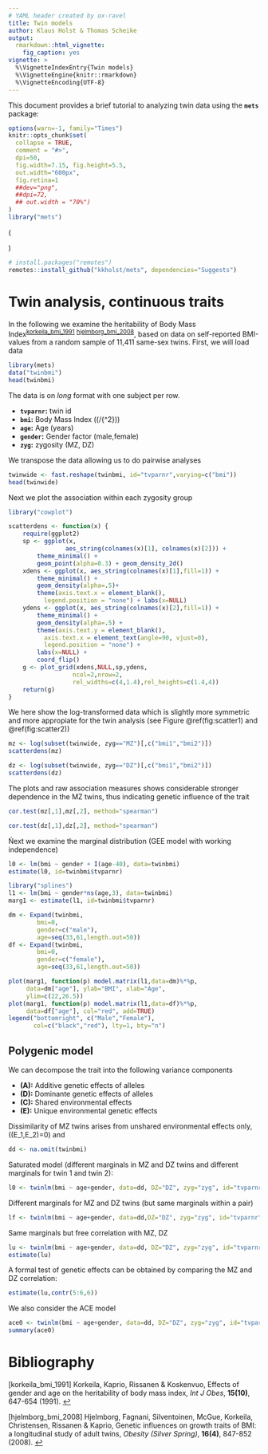 ```yaml
---
# YAML header created by ox-ravel
title: Twin models
author: Klaus Holst & Thomas Scheike
output:
  rmarkdown::html_vignette:
    fig_caption: yes
vignette: >
  %\VignetteIndexEntry{Twin models}
  %\VignetteEngine{knitr::rmarkdown}
  %\VignetteEncoding{UTF-8}
---
```


This document provides a brief tutorial to analyzing twin data using the
**`mets`** package:

```r
options(warn=-1, family="Times")
knitr::opts_chunk$set(
  collapse = TRUE,
  comment = "#>",
  dpi=50,
  fig.width=7.15, fig.height=5.5,
  out.width="600px",
  fig.retina=1
  ##dev="png",
  ##dpi=72,
  ## out.width = "70%")
)
library("mets")
```

\(
\newcommand{\cov}{\mathbb{C}\text{ov}}
\newcommand{\cor}{\mathbb{C}\text{or}}
\newcommand{\var}{\mathbb{V}\text{ar}}
\newcommand{\E}{\mathbb{E}}
\newcommand{\unitfrac}[2]{#1/#2}
\newcommand{\n}{}
\)

 <!-- 
 The development version may be installed from *github*: 
 -->
```r
# install.packages("remotes")
remotes::install_github("kkholst/mets", dependencies="Suggests")
```


# Twin analysis, continuous traits

  In the following we examine the heritability of Body Mass
Index\n{}<sup id="b71edfd9bc946c317f4a732845bcaf93"><a href="#korkeila_bmi_1991" title="Korkeila, Kaprio, Rissanen \&amp; Koskenvuo, {{E}ffects of gender and age on the heritability of body mass index}, {Int J Obes}, v(10), 647--654 (1991).">korkeila_bmi_1991</a></sup> <sup id="718839fcb6ade82ebb2d7de853582b80"><a href="#hjelmborg_bmi_2008" title="Hjelmborg, Fagnani, Silventoinen, McGue, Korkeila, Christensen, Rissanen \&amp; Kaprio, {{G}enetic influences on growth traits of {B}{M}{I}: a longitudinal study of adult twins}, {Obesity (Silver Spring)}, v(4), 847--852 (2008).">hjelmborg_bmi_2008</a></sup>, based on data
on self-reported BMI-values from a random sample of 11,411 same-sex
twins. First, we will load data

```r
library(mets)
data("twinbmi")
head(twinbmi)
```

The data is on *long* format with one subject per row.

-   **`tvparnr`:** twin id
-   **`bmi`:** Body Mass Index (\(\mathrm{kg}/{\mathrm{m}^2}\))
-   **`age`:** Age (years)
-   **`gender`:** Gender factor (male,female)
-   **`zyg`:** zygosity (MZ, DZ)

We transpose the data allowing us to do pairwise analyses

```r
twinwide <- fast.reshape(twinbmi, id="tvparnr",varying=c("bmi"))
head(twinwide)
```

Next we plot the association within each zygosity group

```r
library("cowplot")

scatterdens <- function(x) {
    require(ggplot2)
    sp <- ggplot(x,
                aes_string(colnames(x)[1], colnames(x)[2])) +
        theme_minimal() +
        geom_point(alpha=0.3) + geom_density_2d()
    xdens <- ggplot(x, aes_string(colnames(x)[1],fill=1)) +
        theme_minimal() +
        geom_density(alpha=.5)+
        theme(axis.text.x = element_blank(),
	      legend.position = "none") + labs(x=NULL)
    ydens <- ggplot(x, aes_string(colnames(x)[2],fill=1)) +
        theme_minimal() +
        geom_density(alpha=.5) +
        theme(axis.text.y = element_blank(),
	      axis.text.x = element_text(angle=90, vjust=0),
	      legend.position = "none") +
        labs(x=NULL) +
        coord_flip()
    g <- plot_grid(xdens,NULL,sp,ydens,
                  ncol=2,nrow=2,
                  rel_widths=c(4,1.4),rel_heights=c(1.4,4))
    return(g)
}
```

We here show the log-transformed data which is slightly more symmetric
and more appropiate for the twin analysis (see Figure \@ref(fig:scatter1) and \@ref(fig:scatter2))

```r
mz <- log(subset(twinwide, zyg=="MZ")[,c("bmi1","bmi2")])
scatterdens(mz)
```

```r
dz <- log(subset(twinwide, zyg=="DZ")[,c("bmi1","bmi2")])
scatterdens(dz)
```

The plots and raw association measures shows considerable stronger
dependence in the MZ twins, thus indicating genetic influence of the
trait

```r
cor.test(mz[,1],mz[,2], method="spearman")
```

```r
cor.test(dz[,1],dz[,2], method="spearman")
```

Ńext we examine the marginal distribution (GEE model with working
independence)

```r
l0 <- lm(bmi ~ gender + I(age-40), data=twinbmi)
estimate(l0, id=twinbmi$tvparnr)
```

```r
library("splines")
l1 <- lm(bmi ~ gender*ns(age,3), data=twinbmi)
marg1 <- estimate(l1, id=twinbmi$tvparnr)
```

```r
dm <- Expand(twinbmi,
	    bmi=0,
	    gender=c("male"),
	    age=seq(33,61,length.out=50))
df <- Expand(twinbmi,
	    bmi=0,
	    gender=c("female"),
	    age=seq(33,61,length.out=50))

plot(marg1, function(p) model.matrix(l1,data=dm)%*%p,
     data=dm["age"], ylab="BMI", xlab="Age",
     ylim=c(22,26.5))
plot(marg1, function(p) model.matrix(l1,data=df)%*%p,
     data=df["age"], col="red", add=TRUE)
legend("bottomright", c("Male","Female"),
       col=c("black","red"), lty=1, bty="n")
```


## Polygenic model

We can decompose the trait into the following variance components

\begin{align*}
Y_i = A_i + D_i + C + E_i, \quad i=1,2
 \end{align*}

-   **\(A\):** Additive genetic effects of alleles
-   **\(D\):** Dominante genetic effects of alleles
-   **\(C\):** Shared environmental effects
-   **\(E\):** Unique environmental genetic effects

Dissimilarity of MZ twins arises from unshared environmental effects
only, \(\cor(E_1,E_2)=0\) and

\begin{align*}
\cor(A_1^{MZ},A_2^{MZ}) = 1, \quad
\cor(D_1^{MZ},D_2^{MZ}) = 1,
\end{align*}

\begin{align*}
\cor(A_1^{DZ},A_2^{DZ}) = 0.5, \quad
\cor(D_1^{DZ},D_2^{DZ}) = 0.25,
\end{align*}

\begin{align*}
Y_i = A_i + C_i + D_i + E_i
\end{align*}

\begin{align*}
A_i \sim\mathcal{N}(0,\sigma_A^2), C_i
\sim\mathcal{N}(0,\sigma_C^2), D_i
\sim\mathcal{N}(0,\sigma_D^2),
E_i \sim\mathcal{N}(0,\sigma_E^2)
\end{align*}

\begin{gather*}
    \cov(Y_{1},Y_{2}) = \\
    \begin{pmatrix}
      \sigma_A^2 & 2\Phi\sigma_A^2 \\
      2\Phi\sigma_A^2 & \sigma_A^2
    \end{pmatrix} +
    \begin{pmatrix}
      \sigma_C^2 & \sigma_C^2 \\
      \sigma_C^2 & \sigma_C^2
  \end{pmatrix} +
    \begin{pmatrix}
      \sigma_D^2 & \Delta_{7}\sigma_D^2 \\
      \Delta_{7}\sigma_D^2 & \sigma_D^2
  \end{pmatrix} +
  \begin{pmatrix}
    \sigma_E^2 & 0 \\
    0 & \sigma_E^2
  \end{pmatrix}
\end{gather*}


```r
dd <- na.omit(twinbmi)
```

Saturated model (different marginals in MZ and DZ twins and different marginals
for twin 1 and twin 2):
```r
l0 <- twinlm(bmi ~ age+gender, data=dd, DZ="DZ", zyg="zyg", id="tvparnr", type="sat")
```

Different marginals for MZ and DZ twins (but same marginals within a pair)
```r
lf <- twinlm(bmi ~ age+gender, data=dd,DZ="DZ", zyg="zyg", id="tvparnr", type="flex")
```
 
Same marginals but free correlation with MZ, DZ
```r
lu <- twinlm(bmi ~ age+gender, data=dd, DZ="DZ", zyg="zyg", id="tvparnr", type="eqmarg")
estimate(lu)
```

A formal test of genetic effects can be obtained by comparing the MZ and DZ correlation:
```r
estimate(lu,contr(5:6,6))
```

We also consider the ACE model
```r
ace0 <- twinlm(bmi ~ age+gender, data=dd, DZ="DZ", zyg="zyg", id="tvparnr", type="ace")
summary(ace0)
```


# Bibliography
<a id="korkeila_bmi_1991"></a>[korkeila_bmi_1991] Korkeila, Kaprio, Rissanen & Koskenvuo, Effects of gender and age on the heritability of body mass index, <i>Int J Obes</i>, <b>15(10)</b>, 647-654 (1991). [↩](#b71edfd9bc946c317f4a732845bcaf93)

<a id="hjelmborg_bmi_2008"></a>[hjelmborg_bmi_2008] Hjelmborg, Fagnani, Silventoinen, McGue, Korkeila, Christensen, Rissanen & Kaprio, Genetic influences on growth traits of BMI: a longitudinal study of adult twins, <i>Obesity (Silver Spring)</i>, <b>16(4)</b>, 847-852 (2008). [↩](#718839fcb6ade82ebb2d7de853582b80)
